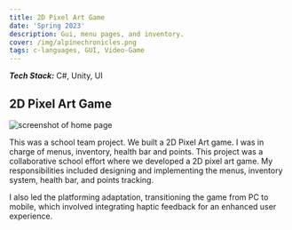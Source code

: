 ```yaml
---
title: 2D Pixel Art Game
date: 'Spring 2023'
description: Gui, menu pages, and inventory.  
cover: /img/alpinechronicles.png
tags: c-languages, GUI, Video-Game 
---
```


***Tech Stack:*** C#, Unity, UI 

## 2D Pixel Art Game

![screenshot of home page](/img/alpinechronicles.png) 

This was a school team project. We built a 2D Pixel Art game. 
I was in charge of menus, inventory, health bar and points. This project was a collaborative school effort where we developed a 2D pixel art game. My responsibilities included designing and implementing the menus, inventory system, health bar, and points tracking.

I also led the platforming adaptation, transitioning the game from PC to mobile, which involved integrating haptic feedback for an enhanced user experience.
